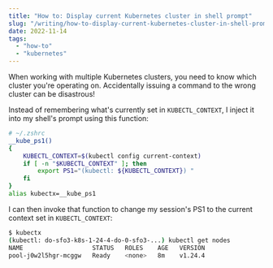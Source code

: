 ```yaml
---
title: "How to: Display current Kubernetes cluster in shell prompt"
slug: "/writing/how-to-display-current-kubernetes-cluster-in-shell-prompt"
date: 2022-11-14
tags:
  - "how-to"
  - "kubernetes"
---
```


When working with multiple Kubernetes clusters, you need to know which cluster
you're operating on. Accidentally issuing a command to the wrong cluster can
be disastrous!

Instead of remembering what's currently set in `KUBECTL_CONTEXT`, I inject it
into my shell's prompt using this function:


```bash
# ~/.zshrc
__kube_ps1()
{
    KUBECTL_CONTEXT=$(kubectl config current-context)
    if [ -n "$KUBECTL_CONTEXT" ]; then
        export PS1="(kubectl: ${KUBECTL_CONTEXT}) "
    fi
}
alias kubectx=__kube_ps1
```

I can then invoke that function to change my session's PS1 to the current
context set in `KUBECTL_CONTEXT`:

```sh
$ kubectx
(kubectl: do-sfo3-k8s-1-24-4-do-0-sfo3-...) kubectl get nodes
NAME                   STATUS   ROLES    AGE   VERSION
pool-j0w2l5hgr-mcggw   Ready    <none>   8m    v1.24.4
```
